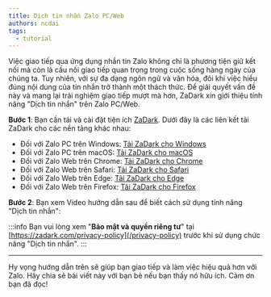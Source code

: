 ```yaml
---
title: Dịch tin nhắn Zalo PC/Web
authors: ncdai
tags:
  - tutorial
---
```


Việc giao tiếp qua ứng dụng nhắn tin Zalo không chỉ là phương tiện giữ kết nối mà còn là cầu nối giao tiếp quan trọng trong cuộc sống hàng ngày của chúng ta. Tuy nhiên, với sự đa dạng ngôn ngữ và văn hóa, đôi khi việc hiểu đúng nội dung của tin nhắn trở thành một thách thức.
Để giải quyết vấn đề này và mang lại trải nghiệm giao tiếp mượt mà hơn, ZaDark xin giới thiệu tính năng "Dịch tin nhắn" trên Zalo PC/Web.

<AdsByGoogle>
  <p>
    <ins
      className="adsbygoogle"
      style={{ display: 'block' }}
      data-ad-client="ca-pub-5192881442581767"
      data-ad-slot="8722903447"
      data-ad-format="auto"
      data-full-width-responsive="true"
    />
  </p>
</AdsByGoogle>

**Bước 1**: Bạn cần tải và cài đặt tiện ích [ZaDark](https://zadark.com). Dưới đây là các liên kết tải ZaDark cho các nền tảng khác nhau:

- Đối với Zalo PC trên Windows: [Tải ZaDark cho Windows](/pc/windows?utm_source=zadark&utm_medium=blog&utm_campaign=feature_launch_blog)
- Đối với Zalo PC trên macOS: [Tải ZaDark cho macOS](/pc/macos?utm_source=zadark&utm_medium=blog&utm_campaign=feature_launch_blog)
- Đối với Zalo Web trên Chrome: [Tải ZaDark cho Chrome](https://chrome.google.com/webstore/detail/zadark-%E2%80%93-zalo-dark-mode/llfhpkkeljlgnjgkholeppfnepmjppob?utm_source=zadark&utm_medium=blog&utm_campaign=feature_launch_blog)
- Đối với Zalo Web trên Safari: [Tải ZaDark cho Safari](https://apps.apple.com/us/app/zadark-zalo-dark-mode/id1615941471?utm_source=zadark&utm_medium=blog&utm_campaign=feature_launch_blog)
- Đối với Zalo Web trên Edge: [Tải ZaDark cho Edge](https://microsoftedge.microsoft.com/addons/detail/zadark-%E2%80%93-zalo-dark-mode/nbcljbcabjegmmogkcegephdkhckegcf?utm_source=zadark&utm_medium=blog&utm_campaign=feature_launch_blog)
- Đối với Zalo Web trên Firefox: [Tải ZaDark cho Firefox](https://addons.mozilla.org/en-US/firefox/addon/zadark/?utm_source=zadark&utm_medium=blog&utm_campaign=feature_launch_blog)

**Bước 2**: Bạn xem Video hướng dẫn sau để biết cách sử dụng tính năng "Dịch tin nhắn":

<YouTube videoId='Z3XBa44_QV8' title="Dịch tin nhắn Zalo PC/Web với ZaDark | ZaDark.com" />

:::info
Bạn vui lòng xem "**Bảo mật và quyền riêng tư**" tại [https://zadark.com/privacy-policy](/privacy-policy) trước khi sử dụng chức năng "Dịch tin nhắn".
:::

---

Hy vọng hướng dẫn trên sẽ giúp bạn giao tiếp và làm việc hiệu quả hơn với Zalo. Hãy chia sẻ bài viết này với bạn bè nếu bạn thấy nó hữu ích. Cảm ơn bạn đã đọc!
